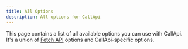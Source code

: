 ```yaml
---
title: All Options
description: All options for CallApi
---
```


This page contains a list of all available options you can use with CallApi. It's a union of [Fetch API](https://developer.mozilla.org/en-US/docs/Web/API/RequestInit) options and CallApi-specific options.

<auto-type-table path="../../../lib/callapi-options.ts" name="CallApiExtraOptions" />
